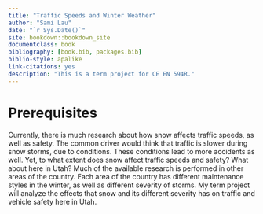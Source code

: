 ```yaml
--- 
title: "Traffic Speeds and Winter Weather"
author: "Sami Lau"
date: "`r Sys.Date()`"
site: bookdown::bookdown_site
documentclass: book
bibliography: [book.bib, packages.bib]
biblio-style: apalike
link-citations: yes
description: "This is a term project for CE EN 594R."
---
```


# Prerequisites

Currently, there is much research about how snow affects traffic speeds, as well as safety. The common driver would think that traffic is slower during snow storms, due to conditions. These conditions lead to more accidents as well. Yet, to what extent does snow affect traffic speeds and safety? What about here in Utah? Much of the available research is performed in other areas of the country. Each area of the country has different maintenance styles in the winter, as well as different severity of storms. My term project will analyze the effects that snow and its different severity has on traffic and vehicle safety here in Utah.